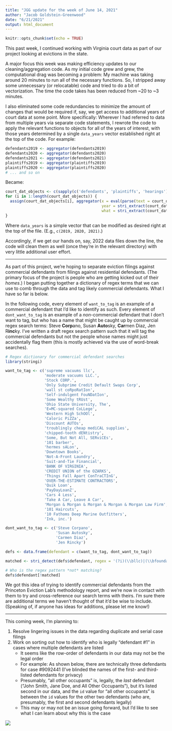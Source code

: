 ```yaml
---
title: "JGG update for the week of June 14, 2021"
author: "Jacob Goldstein-Greenwood"
date: "6/21/2021"
output: html_document
---
```


```r
knitr::opts_chunk$set(echo = TRUE)
```

This past week, I continued working with Virginia court data as part of our project looking at evictions in the state. 

A major focus this week was making efficiency updates to our cleaning/aggregation code. As my initial code grew and grew, the computational drag was becoming a problem: My machine was taking around 20 minutes to run all of the necessary functions. So, I stripped away some unnecessary (or relocatable) code and tried to do a bit of vectorization. The time the code takes has been reduced from ~20 to ~3 minutes.

I also eliminated some code redundancies to minimize the amount of changes that would be required if, say, we get access to additional years of court data at some point. More specifically: Wherever I had referred to data from multiple years via separate code statements, I rewrote the code to apply the relevant functions to objects for all of the years of interest, with those years determined by a single `data_years` vector established right at the top of the code. For example:
```r
defendants2019 <- aggregator(defendants2019)
defendants2020 <- aggregator(defendants2020)
defendants2021 <- aggregator(defendants2021)
plaintiffs2019 <- aggregator(plaintiffs2019)
plaintiffs2020 <- aggregator(plaintiffs2020)
# ... and so on
```
Became:
```r
court_dat_objects <- c(sapply(c('defendants', 'plaintiffs', 'hearings'), function(x) paste0(x, data_years)))
for (i in 1:length(court_dat_objects)) {
  assign(court_dat_objects[i], aggregator(x = eval(parse(text = court_dat_objects[i])),
                                          year = stri_extract(court_dat_objects[i], regex = '(\\d{4})'),
                                          what = stri_extract(court_dat_objects[i], regex = '(\\D+)')))
}
```
Where `data_years` is a simple vector that can be modified as desired right at the top of the file. (E.g., `c(2019, 2020, 2021)`.)

Accordingly, if we get our hands on, say, 2022 data files down the line, the code will clean them as well (once they're in the relevant directory) with very little additional user effort. 

---

As part of this project, we're hoping to separate eviction filings against commercial defendants from filings against residential defendants. (The primary focus of the project is people who are getting kicked out of their *homes*.) I began putting together a dictionary of regex terms that we can use to comb through the data and tag likely commercial defendants. What I have so far is below.

In the following code, every element of `want_to_tag` is an example of a commercial defendant that I'd like to identify as such. Every element of `dont_want_to_tag` is an example of a *non-*commercial defendant that I don't want to tag, but who has a name that might be caught up by commercial regex search terms: Steve **Corp**ano, Susan **Auto**sky, **Car**men Diaz, Jen R**inc**ky. I've written a draft regex search pattern such that it will tag the commercial defendants but not the people whose names might just accidentally flag them (this is mostly achieved via the use of word-break searches).
```r
# Regex dictionary for commercial defendant searches
library(stringi)

want_to_tag <- c('supreme vacuums llc',
                 'moderate vacuums LLC.',
                 'Stock CORP.',
                 'Only Subprime Credit Default Swaps Corp',
                 'wall st coRpoRatIon',
                 'Self-indulgent FouNDatIon',
                 'Some Wealthy tRUst',
                 'Ohio State University, The',
                 'E=MC-squared CoLLege',
                 'Western High SchOOl',
                 'Caloric PiZZa',
                 'Discount AUTOs',
                 'troublingly cheap mediCAL supplies',
                 'chipped-tooth dENtistry',
                 'Some, But Not All, SERviCEs',
                 '101 barber',
                 'hermes sALon',
                 'Downtown Books',
                 'Not-A-Front Laundry',
                 'Suit-and-Tie Financial',
                 'BANK OF VIRGINIA',
                 'CREDIT UNION of the OZARKS',
                 'Things Fall Apart ConTraCTInG',
                 'OVER-THE-ESTIMATE CONTRACTORS',
                 'Quik Loan',
                 'PayDayLoanZ',
                 'Cars 4 Less',
                 'Take A Car, Leave A Car',
                 'Morgan & Morgan & Morgan & Morgan & Morgan Law Firm',
                 '101 Haircuts',
                 '10 Fathoms Deep Marine Outfitters',
                 'Ink, inc.')

dont_want_to_tag <- c('Steve Corpano',
                      'Susan Autosky',
                      'Carmen Diaz',
                      'Jen Rincky')

defs <- data.frame(defendant = c(want_to_tag, dont_want_to_tag))

matched <- stri_detect(defs$defendant, regex = '(?i)(\\bllc)|(\\bfoundation)|(\\btrust)|(\\bcollege)|(\\buniversity)|(\\bschool)|(\\bpizza)|(\\bmedical)|(\\bdoctor)|(\\bdentist)|(\\bservice)|(\\bbarber)|(\\bsalon)|(\\bbooks)|(\\blaundry)|(\\bfinancial)|(\\bbank)|(\\bcredit)|(\\bloan)|(\\bpayday)|(\\bindustries)|(\\bcontractor)|(\\bcontracting)|(\\bcars?\\b)|(\\bcorp\\.?\\b)|(\\bcorporation)|(\\bautos?\\b)|(\\bfirm\\b)|(\\d+)|(\\binc\\.?\\b)')

# Who is the regex pattern *not* matching?
defs$defendant[!matched]
```

We got this idea of trying to identify commercial defendants from the Princeton Eviction Lab's methodology report, and we're now in contact with them to try and cross-reference our search terms with theirs. I'm sure there are additional terms we haven't thought of that it'd be wise to include. (Speaking of, if anyone has ideas for additions, please let me know!)

---

This coming week, I'm planning to:

1. Resolve lingering issues in the data regarding duplicate and serial case filings
2. Work on sorting out how to identify who is legally "defendant #1" in cases where multiple defendants are listed
    - It seems like the row-order of defendants in our data may not be the legal order
    - For example: As shown below, there are technically three defendants for case #9092441 (I've blinded the names of the first- and third-listed defendants for privacy)
    - Presumably, "all other occupants" is, legally, the *last* defendant ("John Smith, Jane Doe, and All Other Occupants"), but it's listed second in our data, and the `id` value for "all other occupants" is between the `id` values for the other two defendants (who are, presumably, the first and second defendants legally)
    - This may or may not be an issue going forward, but I'd like to see what I can learn about why this is the case

![](jgg-update-week-of-6-14-image.png)